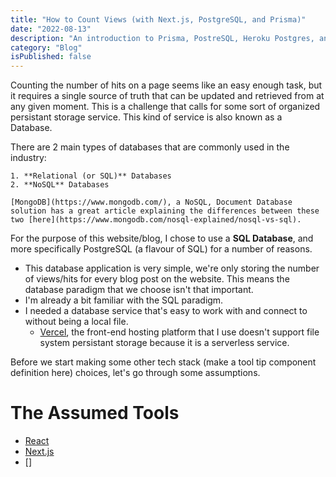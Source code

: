 ```yaml
---
title: "How to Count Views (with Next.js, PostgreSQL, and Prisma)"
date: "2022-08-13"
description: "An introduction to Prisma, PostreSQL, Heroku Postgres, and Next.js API routes wrapped in a tutorial on how to build a view counter component for your website."
category: "Blog"
isPublished: false
---
```


Counting the number of hits on a page seems like an easy enough task, but it requires a single source of truth that can be updated and retrieved from at any given moment. This is a challenge that calls for some sort of organized persistant storage service. This kind of service is also known as a <Spicy>Database</Spicy>.

<Info>
    There are 2 main types of databases that are commonly used in the industry:
    
    1. **Relational (or SQL)** Databases
    2. **NoSQL** Databases

    [MongoDB](https://www.mongodb.com/), a NoSQL, Document Database solution has a great article explaining the differences between these two [here](https://www.mongodb.com/nosql-explained/nosql-vs-sql).
</Info>

For the purpose of this website/blog, I chose to use a **SQL Database**, and more specifically PostgreSQL (a flavour of SQL) for a number of reasons.

- This database application is very simple, we're only storing the number of views/hits for every blog post on the website. This means the database paradigm that we choose isn't that important.
- I'm already a bit familiar with the SQL paradigm.
- I needed a database service that's easy to work with and connect to without being a local file.
    - [Vercel](https://vercel.com/), the front-end hosting platform that I use doesn't support file system persistant storage because it is a serverless service.

Before we start making some other tech stack (make a tool tip component definition here) choices, let's go through some assumptions.

# The Assumed Tools

- [React]()
- [Next.js]()
- []